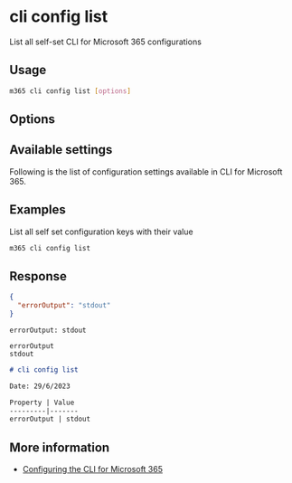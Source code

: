 
# cli config list

List all self-set CLI for Microsoft 365 configurations

## Usage

```sh
m365 cli config list [options]
```

## Options

<Global />

## Available settings

Following is the list of configuration settings available in CLI for Microsoft 365.

<CLISettings />

## Examples

List all self set configuration keys with their value

```sh
m365 cli config list
```

## Response

<Tabs>
  <TabItem value="JSON">

  ```json
  {
    "errorOutput": "stdout"
  }
  ```

  </TabItem>
  <TabItem value="Text">

  ```text
  errorOutput: stdout
  ```

  </TabItem>
  <TabItem value="CSV">

  ```csv
  errorOutput
  stdout
  ```

  </TabItem>
  <TabItem value="Markdown">

  ```md
  # cli config list

  Date: 29/6/2023

  Property | Value
  ---------|-------
  errorOutput | stdout
  ```

  </TabItem>
</Tabs>

## More information

- [Configuring the CLI for Microsoft 365](../../../user-guide/configuring-cli.mdx)
